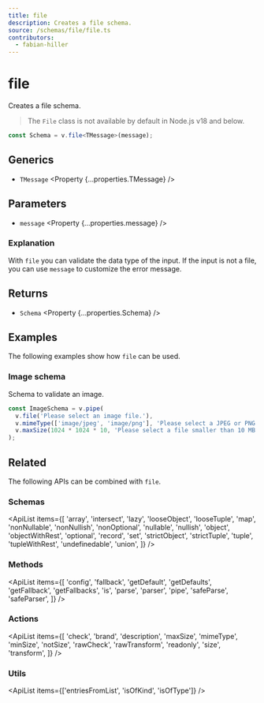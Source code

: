 ```yaml
---
title: file
description: Creates a file schema.
source: /schemas/file/file.ts
contributors:
  - fabian-hiller
---
```



# file

Creates a file schema.

> The `File` class is not available by default in Node.js v18 and below.

```ts
const Schema = v.file<TMessage>(message);
```

## Generics

- `TMessage` <Property {...properties.TMessage} />

## Parameters

- `message` <Property {...properties.message} />

### Explanation

With `file` you can validate the data type of the input. If the input is not a file, you can use `message` to customize the error message.

## Returns

- `Schema` <Property {...properties.Schema} />

## Examples

The following examples show how `file` can be used.

### Image schema

Schema to validate an image.

```ts
const ImageSchema = v.pipe(
  v.file('Please select an image file.'),
  v.mimeType(['image/jpeg', 'image/png'], 'Please select a JPEG or PNG file.'),
  v.maxSize(1024 * 1024 * 10, 'Please select a file smaller than 10 MB.')
);
```

## Related

The following APIs can be combined with `file`.

### Schemas

<ApiList
  items={[
    'array',
    'intersect',
    'lazy',
    'looseObject',
    'looseTuple',
    'map',
    'nonNullable',
    'nonNullish',
    'nonOptional',
    'nullable',
    'nullish',
    'object',
    'objectWithRest',
    'optional',
    'record',
    'set',
    'strictObject',
    'strictTuple',
    'tuple',
    'tupleWithRest',
    'undefinedable',
    'union',
  ]}
/>

### Methods

<ApiList
  items={[
    'config',
    'fallback',
    'getDefault',
    'getDefaults',
    'getFallback',
    'getFallbacks',
    'is',
    'parse',
    'parser',
    'pipe',
    'safeParse',
    'safeParser',
  ]}
/>

### Actions

<ApiList
  items={[
    'check',
    'brand',
    'description',
    'maxSize',
    'mimeType',
    'minSize',
    'notSize',
    'rawCheck',
    'rawTransform',
    'readonly',
    'size',
    'transform',
  ]}
/>

### Utils

<ApiList items={['entriesFromList', 'isOfKind', 'isOfType']} />
